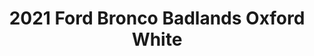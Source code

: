 ---
yrmm: 2112
brand: Ford
year: 2021
model: Bronco
trim: Badlands
color: Oxford White
title: 2021 Ford Bronco Badlands Oxford White
description: Raceline wheels, Yokohama tires, XL Squadron lights, Rough Country
  tire extender, retro graphics.
alt: 2021 Ford Bronco Badlands in Oxford White with retro Bronco graphics and
  upgrades including Raceline wheels, Yokohama Geolander X-AT tires, XL Squadron
  Sport lights, Rough Country spare tire extender, and paint-matched fender
  flares.
width: 2500
height: 1875
---